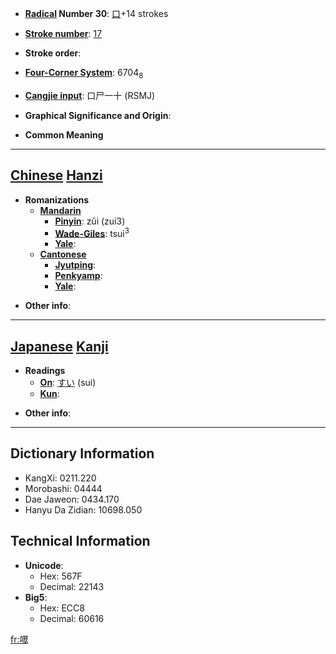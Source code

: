 * '''[[Wiktionary:Chinese radical index| Radical]] Number 30''': [[Wiktionary:Chinese radical index 口|口]]+14 strokes

* '''[[Wiktionary:Chinese total strokes index|Stroke number]]''': [[Wiktionary:Chinese total strokes index 17|17]]

* '''Stroke order''': 

* '''[[Wiktionary:Chinese four corner index|Four-Corner System]]''': 6704<sub>8</sub>

* '''[[Wiktionary:Chinese Cangjie index|Cangjie input]]''': 口尸一十 (RSMJ)

* '''Graphical Significance and Origin''': 

* '''Common Meaning'''

----

== [[Chinese]] [[Hanzi]] ==

* '''Romanizations'''
** '''[[Mandarin]]'''
*** '''[[Pinyin]]''': zǔi (zui3)
*** '''[[Wade-Giles]]''': tsui<sup>3</sup>
*** '''[[Yale]]''': 
** '''[[Cantonese]]'''
*** '''[[Jyutping]]''':
*** '''[[Penkyamp]]''': 
*** '''[[Yale]]''': 

* '''Other info''': 

----

== [[Japanese]] [[Kanji]] ==

* '''Readings'''
** '''[[On]]''': [[すい]] (sui)
** '''[[Kun]]''': 

* '''Other info''':  

----

== Dictionary Information ==

* KangXi: 0211.220
* Morobashi: 04444
* Dae Jaweon: 0434.170
* Hanyu Da Zidian: 10698.050

== Technical Information ==

* '''Unicode''':
** Hex: 567F
** Decimal: 22143
* '''Big5''':
** Hex: ECC8
** Decimal: 60616

[[fr:噿]]